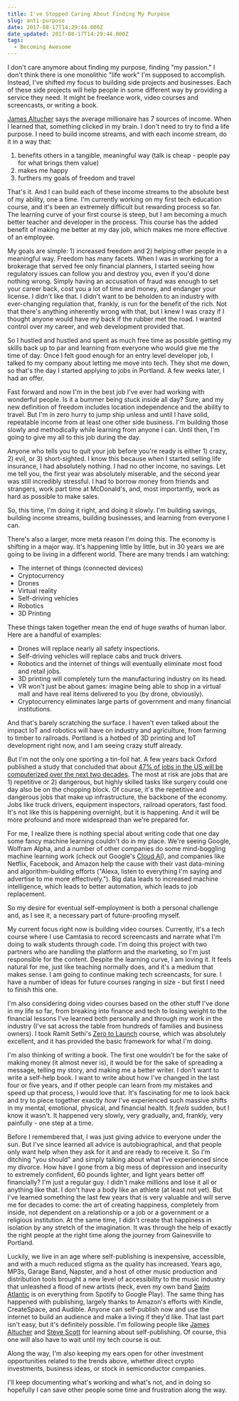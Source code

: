 ```yaml
---
title: I've Stopped Caring About Finding My Purpose
slug: anti-purpose
date: 2017-08-17T14:29:44.000Z
date_updated: 2017-08-17T14:29:44.000Z
tags:
  - Becoming Awesome
---
```


I don't care anymore about finding my purpose, finding "my passion." I don't think there is one monolithic "life work" I'm supposed to accomplish. Instead, I've shifted my focus to building side projects and businesses. Each of these side projects will help people in some different way by providing a service they need. It might be freelance work, video courses and screencasts, or writing a book.

[James Altucher](http://www.jamesaltucher.com/start/) says the average millionaire has 7 sources of income. When I learned that, something clicked in my brain. I don't need to try to find a life purpose. I need to build income streams, and with each income stream, do it in a way that:

1. benefits others in a tangible, meaningful way (talk is cheap - people pay for what brings them value)
2. makes me happy
3. furthers my goals of freedom and travel

That's it. And I can build each of these income streams to the absolute best of my ability, one a time. I'm currently working on my first tech education course, and it's been an extremely difficult but rewarding process so far. The learning curve of your first course is steep, but I am becoming a much better teacher and developer in the process. This course has the added benefit of making me better at my day job, which makes me more effective of an employee.

My goals are simple: 1) increased freedom and 2) helping other people in a meaningful way. Freedom has many facets. When I was in working for a brokerage that served fee only financial planners, I started seeing how regulatory issues can follow you and destroy you, even if you'd done nothing wrong. Simply having an accusation of fraud was enough to set your career back, cost you a lot of time and money, and endanger your license. I didn't like that. I didn't want to be beholden to an industry with ever-changing regulation that, frankly, is run for the benefit of the rich. Not that there's anything inherently wrong with that, but I knew I was crazy if I thought anyone would have my back if the rubber met the road. I wanted control over my career, and web development provided that.

So I hustled and hustled and spent as much free time as possible getting my skills back up to par and learning from everyone who would give me the time of day. Once I felt good enough for an entry level developer job, I talked to my company about letting me move into tech. They shot me down, so that's the day I started applying to jobs in Portland. A few weeks later, I had an offer.

Fast forward and now I'm in the best job I've ever had working with wonderful people. Is it a bummer being stuck inside all day? Sure, and my new definition of freedom includes location independence and the ability to travel. But I'm in zero hurry to jump ship unless and until I have solid, repeatable income from at least one other side business. I'm building those slowly and methodically while learning from anyone I can. Until then, I'm going to give my all to this job during the day.

Anyone who tells you to quit your job before you're ready is either 1) crazy, 2) evil, or 3) short-sighted. I know this because when I started selling life insurance, I had absolutely nothing. I had no other income, no savings. Let me tell you, the first year was absolutely miserable, and the second year was still incredibly stressful. I had to borrow money from friends and strangers, work part time at McDonald's, and, most importantly, work as hard as possible to make sales.

So, this time, I'm doing it right, and doing it slowly. I'm building savings, building income streams, building businesses, and learning from everyone I can.

There's also a larger, more meta reason I'm doing this. The economy is shifting in a major way. It's happening little by little, but in 30 years we are going to be living in a different world. There are many trends I am watching:

- The internet of things (connected devices)
- Cryptocurrency
- Drones
- Virtual reality
- Self-driving vehicles
- Robotics
- 3D Printing

These things taken together mean the end of huge swaths of human labor. Here are a handful of examples:

- Drones will replace nearly all safety inspections.
- Self-driving vehicles will replace cabs and truck drivers.
- Robotics and the internet of things will eventually eliminate most food and retail jobs.
- 3D printing will completely turn the manufacturing industry on its head.
- VR won't just be about games: imagine being able to shop in a virtual mall and have real items delivered to you (by drone, obviously).
- Cryptocurrency eliminates large parts of government and many financial institutions.

And that's barely scratching the surface. I haven't even talked about the impact IoT and robotics will have on industry and agriculture, from farming to timber to railroads. Portland is a hotbed of 3D printing and IoT development right now, and I am seeing crazy stuff already.

But I'm not the only one sporting a tin-foil hat. A few years back Oxford published a study that concluded that about [47% of jobs in the US will be computerized over the next two decades](http://www.eng.ox.ac.uk/about/news/new-study-shows-nearly-half-of-us-jobs-at-risk-of-computerisation). The most at risk are jobs that are 1) repetitive or 2) dangerous, but highly skilled tasks like surgery could one day also be on the chopping block. Of course, it's the repetitive and dangerous jobs that make up infrastructure, the backbone of the economy. Jobs like truck drivers, equipment inspectors, railroad operators, fast food. It's not like this is happening overnight, but it is happening. And it will be more profound and more widespread than we're prepared for.

For me, I realize there is nothing special about writing code that one day some fancy machine learning couldn't do in my place. We're seeing Google, Wolfram Alpha, and a number of other companies do some mind-boggling machine learning work (check out Google's [Cloud AI](https://cloud.google.com/products/machine-learning/)), and companies like Netflix, Facebook, and Amazon help the cause with their vast data-mining and algorithm-building efforts ("Alexa, listen to everything I'm saying and advertise to me more effectively."). Big data leads to increased machine intelligence, which leads to better automation, which leads to job replacement.

So my desire for eventual self-employment is both a personal challenge and, as I see it, a necessary part of future-proofing myself.

My current focus right now is building video courses. Currently, it's a tech course where I use Camtasia to record screencasts and narrate what I'm doing to walk students through code. I'm doing this project with two partners who are handling the platform and the marketing, so I'm just responsible for the content. Despite the learning curve, I am loving it. It feels natural for me, just like teaching normally does, and it's a medium that makes sense. I am going to continue making tech screencasts, for sure. I have a number of ideas for future courses ranging in size - but first I need to finish this one.

I'm also considering doing video courses based on the other stuff I've done in my life so far, from breaking into finance and tech to losing weight to the financial lessons I've learned both personally and through my work in the industry (I've sat across the table from hundreds of families and business owners). I took Ramit Sethi's [Zero to Launch](https://growthlab.com/products/zerotolaunch/) course, which was absolutely excellent, and it has provided the basic framework for what I'm doing.

I'm also thinking of writing a book. The first one wouldn't be for the sake of making money (it almost never is), it would be for the sake of spreading a message, telling my story, and making me a better writer. I don't want to write a self-help book. I want to write about how I've changed in the last four or five years, and if other people can learn from my mistakes and speed up that process, I would love that. It's fascinating for me to look back and try to piece together exactly _how_ I've experienced such massive shifts in my mental, emotional, physical, and financial health. It _feels_ sudden, but I know it wasn't. It happened very slowly, very gradually, and, frankly, very painfully - one step at a time.

Before I remembered that, I was just giving advice to everyone under the sun. But I've since learned all advice is autobiographical, and that people only want help when they ask for it and are ready to receive it. So I'm ditching "you should" and simply talking about what I've experienced since my divorce. How have I gone from a big mess of depression and insecurity to extremely confident, 60 pounds lighter, and light years better off financially? I'm just a regular guy. I didn't make millions and lose it all or anything like that. I don't have a body like an athlete (at least not yet). But I've learned something the last few years that is very valuable and will serve me for decades to come: the art of creating happiness, completely from inside, not dependent on a relationship or a job or a government or a religious institution. At the same time, I didn't create that happiness in isolation by any stretch of the imagination. It was through the help of exactly the right people at the right time along the journey from Gainesville to Portland.

Luckily, we live in an age where self-publishing is inexpensive, accessible, and with a much reduced stigma as the quality has increased. Years ago, MP3s, Garage Band, Napster, and a host of other music production and distribution tools brought a new level of accessibility to the music industry that unleashed a flood of new artists (heck, even my own band [Swim Atlantic](https://soundcloud.com/swimatlantic) is on everything from Spotify to Google Play). The same thing has happened with publishing, largely thanks to Amazon's efforts with Kindle, CreateSpace, and Audible. Anyone can self-publish now and use the internet to build an audience and make a living if they'd like. That last part isn't easy, but it's definitely possible. I'm following people like [James Altucher](http://www.jamesaltucher.com/2017/03/self-publish-bestseller/) and [Steve Scott](http://authority.pub/) for learning about self-publishing. Of course, this one will also have to wait until my tech course is out.

Along the way, I'm also keeping my ears open for other investment opportunities related to the trends above, whether direct crypto investments, business ideas, or stock in semiconductor companies.

I'll keep documenting what's working and what's not, and in doing so hopefully I can save other people some time and frustration along the way.
